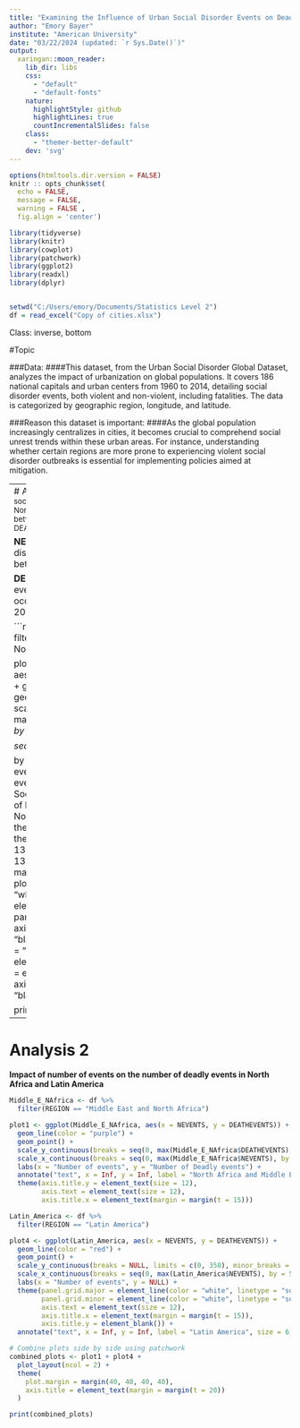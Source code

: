 ---
title: "Examining the Influence of Urban Social Disorder Events on Deadly Incidents Across Geographic Regions"
author: "Emory Bayer"
institute: "American University"
date: "03/22/2024 (updated: `r Sys.Date()`)"
output:
  xaringan::moon_reader:
    lib_dir: libs
    css: 
      - "default"
      - "default-fonts"
    nature:
      highlightStyle: github
      highlightLines: true
      countIncrementalSlides: false
    class: 
      - "themer-better-default" 
    dev: 'svg'  
---               

```{r setup, include = FALSE} 
options(htmltools.dir.version = FALSE)
knitr :: opts_chunk$set(
  echo = FALSE,
  message = FALSE, 
  warning = FALSE ,
  fig.align = 'center')

library(tidyverse)
library(knitr)
library(cowplot)
library(patchwork)
library(ggplot2)
library(readxl)
library(dplyr)


setwd("C:/Users/emory/Documents/Statistics Level 2")
df = read_excel("Copy of cities.xlsx")
```
Class: inverse, bottom  

#Topic

###Data:
####This dataset, from the Urban Social Disorder Global Dataset, analyzes the impact of urbanization on global populations. It covers 186 national capitals and urban centers from 1960 to 2014, detailing social disorder events, both violent and non-violent, including fatalities. The data is categorized by geographic region, longitude, and latitude. 

###Reason this dataset is important: 
####As the global population increasingly centralizes in cities, it becomes crucial to comprehend social unrest trends within these urban areas. For instance, understanding whether certain regions are more prone to experiencing violent social disorder outbreaks is essential for implementing policies aimed at mitigation.

---
# Analysis 1.
<small>This visual analysis examines social disorder events in the Middle East and North Africa, focusing on the relationship between the variables NEVENTS and DEATHEVENTS.<small>

**NEVENTS** = Total number of social disorder events occurring in the city between 1960 and 2014 

**DEATHEVENTS** = Total number of events resulting in at least one death occurring in the city between 1960 and 2014  

```{r, fig.width=7, fig.height=5}
Middle_E_NAfrica <- df %>% 
  filter(REGION == "Middle East and North Africa")

plot1 <- ggplot(Middle_E_NAfrica, aes(x = NEVENTS, y = DEATHEVENTS)) +
  geom_line(color = "purple") +
  geom_point() +
  scale_y_continuous(breaks = seq(0, max(Middle_E_NAfrica$DEATHEVENTS), by = 50)) +
  scale_x_continuous(breaks = seq(0, max(Middle_E_NAfrica$NEVENTS), by = 50)) +  
  labs(x = "Number of events", y = "Number of Deadly events", title = "Impact of Number of Social Disorder events on the number 
       of Deadly events in Middle East and North Africa") +
  theme_minimal(base_size = 9) +
  theme(axis.title.x = element_text(size = 13),
        axis.title.y = element_text(size = 13))  +  
  theme(
    plot.margin = margin(0.5, 0.5, 0.5, 0.5, "cm"),  
    plot.background = element_rect(fill = "white"),  
    panel.grid.major = element_line(color = "gray"),   
    panel.grid.minor = element_blank(),  
    axis.line = element_line(color = "black"), 
    axis.text = element_text(color = "black", size = 14), 
    axis.title = element_text(color = "black"),  
    plot.title = element_text(size = 18, hjust = 0.5),  
    axis.ticks = element_line(color = "black", size = 0.5)  
  )

print(plot1)
```



---
# Analysis 2

  **Impact of number of events on the number of **
  **deadly events in North Africa and Latin America**
```{r, fig.width=8, fig.height=7}
Middle_E_NAfrica <- df %>% 
  filter(REGION == "Middle East and North Africa")

plot1 <- ggplot(Middle_E_NAfrica, aes(x = NEVENTS, y = DEATHEVENTS)) +
  geom_line(color = "purple") +
  geom_point() +
  scale_y_continuous(breaks = seq(0, max(Middle_E_NAfrica$DEATHEVENTS), by = 50)) +
  scale_x_continuous(breaks = seq(0, max(Middle_E_NAfrica$NEVENTS), by = 100)) +
  labs(x = "Number of events", y = "Number of Deadly events") +  
  annotate("text", x = Inf, y = Inf, label = "North Africa and Middle East", size = 6, hjust = 1, vjust = 1) +
  theme(axis.title.y = element_text(size = 12),
        axis.text = element_text(size = 12),
        axis.title.x = element_text(margin = margin(t = 15)))  

Latin_America <- df %>%
  filter(REGION == "Latin America")

plot4 <- ggplot(Latin_America, aes(x = NEVENTS, y = DEATHEVENTS)) +
  geom_line(color = "red") +
  geom_point() +
  scale_y_continuous(breaks = NULL, limits = c(0, 350), minor_breaks = seq(0, 350, by = 50)) +
  scale_x_continuous(breaks = seq(0, max(Latin_America$NEVENTS), by = 50)) +
  labs(x = "Number of events", y = NULL) +  
  theme(panel.grid.major = element_line(color = "white", linetype = "solid"),
        panel.grid.minor = element_line(color = "white", linetype = "solid"),
        axis.text = element_text(size = 12),
        axis.title.x = element_text(margin = margin(t = 15)), 
        axis.title.y = element_blank()) + 
  annotate("text", x = Inf, y = Inf, label = "Latin America", size = 6, hjust = 1.5, vjust = 1)

# Combine plots side by side using patchwork
combined_plots <- plot1 + plot4 +
  plot_layout(ncol = 2) +  
  theme(
    plot.margin = margin(40, 40, 40, 40),  
    axis.title = element_text(margin = margin(t = 20))
  )

print(combined_plots)
```

